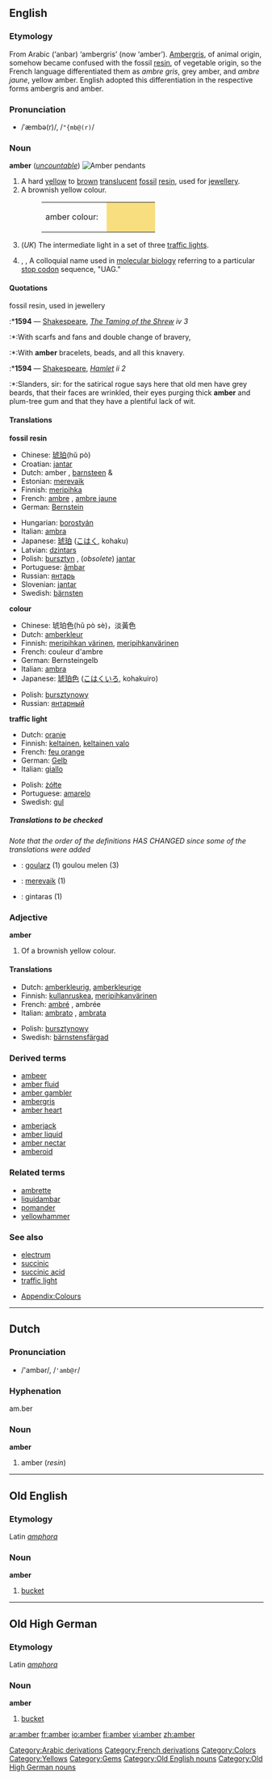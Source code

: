 {{see|Amber}}
{{wikipedia}}
==English==

===Etymology===
From Arabic[[Category:Arabic derivations]] {{ARchar|[[عنبر]]}} (‘anbar) ‘ambergris’ (now ‘amber’).  [[ambergris|Ambergris]], of animal origin, somehow became confused with the fossil [[resin]], of vegetable origin, so the French[[Category:French derivations]] language differentiated them as ''ambre gris'', grey amber, and ''ambre jaune'', yellow amber.  English adopted this differentiation in the respective forms ambergris and amber.<!--Interesting, but not relevant to the English etymology: The German[[Category:German derivations]] language adopted respectively, ''Amber'' (or ''Ambra'')  and ''Bernstein''.-->

===Pronunciation===
*/ˈæmbə(r)/, /<tt>"{mb@(r)</tt>/

===Noun===
'''amber'''  (''[[uncountable]]'')
[[Image:amber.pendants.800pix.050203.jpg|thumb|Amber pendants]]

#A hard [[yellow]] to [[brown]] [[translucent]] [[fossil]] [[resin]], used for [[jewellery]]. 
#A brownish yellow colour.
#:<table><tr><td>amber colour: &nbsp;</td><td bgcolor="#F8DE7E" width="80">&nbsp; </td></tr></table>
#(''UK'') The intermediate light in a set of three [[traffic lights]].
#{{biology}}, {{genetics}}, {{biochemistry}} A colloquial name used in [[molecular biology]] referring to a particular [[stop codon]] sequence, "UAG."

====Quotations====
;fossil resin, used in jewellery
:*'''1594''' — [[Shakespeare]], ''[http://en.wikisource.org/wiki/The_Taming_of_the_Shrew The Taming of the Shrew] iv 3''
:*:With scarfs and fans and double change of bravery, 
:*:With '''amber''' bracelets, beads, and all this knavery.
:*'''1594''' — [[Shakespeare]], ''[http://en.wikisource.org/wiki/The_Tragedy_of_Hamlet,_Prince_of_Denmark Hamlet] ii 2''
:*:Slanders, sir: for the satirical rogue says here that old men have grey beards, that their faces are wrinkled, their eyes purging thick '''amber''' and plum-tree gum and that they have a plentiful lack of wit.

====Translations====
'''fossil resin'''
{{top}}
*Chinese: [[琥珀]](hŭ pò)
*Croatian: [[jantar]] {{m}}
*Dutch: amber {{n}}, [[barnsteen]] {{m}} & {{n}}
*Estonian: [[merevaik]]
*Finnish: [[meripihka]]
*French: [[ambre]] {{m}}, [[ambre jaune]] {{m}}
*German: [[Bernstein]] {{m}}
{{mid}}
*Hungarian: [[borostyán]]
*Italian: [[ambra]] {{f}}
*Japanese: [[琥珀]] ([[こはく]], kohaku)
*Latvian: [[dzintars]] {{m}}
*Polish: [[bursztyn]] {{m}}, (''obsolete'') [[jantar]] {{m}}
*Portuguese: [[âmbar]] {{m}}
*Russian: [[янтарь]] {{m}}
*Slovenian: [[jantar]] {{m}}
*Swedish: [[bärnsten]] {{c}}
{{bottom}}

'''colour'''
{{top}}
*Chinese: 琥珀色(hŭ pò sè)，淡黃色
*Dutch: [[amberkleur]] {{f}}
*Finnish: [[meripihkan värinen]], [[meripihkanvärinen]]
*French: couleur d'ambre {{f}}
*German: Bernsteingelb {{n}}
*Italian: [[ambra]] {{f}}
*Japanese: [[琥珀色]] ([[こはくいろ]], kohakuiro)
{{mid}}
*Polish: [[bursztynowy]] {{m}}
*Russian: [[янтарный]]
{{bottom}}

'''traffic light'''
{{top}}
*Dutch: [[oranje]] {{n}}
*Finnish: [[keltainen]], [[keltainen valo]]
*French: [[feu orange]] {{m}}
*German: [[Gelb]] {{n}}
*Italian: [[giallo]]
{{mid}}
*Polish: [[żółte]] {{n}}
*Portuguese: [[amarelo]] {{m}}
*Swedish: [[gul]]
{{bottom}}

=====Translations to be checked=====
<!--Remove this section once all of the translations below have been moved into the tables above.-->
{{checktrans}}

''Note that the order of the definitions HAS CHANGED since some of the translations were added'' 

*{{ttbc|Breton}}: [[goularz]] {{m}} (1) goulou melen {{m}} (3)
*{{ttbc|Estonian}}: [[merevaik]] (1)
*{{ttbc|Lithuanian}}: gintaras (1)

===Adjective===
'''amber'''

#Of a brownish yellow colour. 

====Translations====

{{top}}
*Dutch: [[amberkleurig]], [[amberkleurige]]
*Finnish: [[kullanruskea]], [[meripihkanvärinen]]
*French: [[ambré]] {{m}}, ambrée {{f}}
*Italian: [[ambrato]] {{m}}, [[ambrata]] {{f}}
{{mid}}
*Polish: [[bursztynowy]]
*Swedish: [[bärnstensfärgad]]
{{bottom}}

===Derived terms===
{{top2}}
*[[ambeer]]
*[[amber fluid]]
*[[amber gambler]]
*[[ambergris]]
*[[amber heart]]
{{mid2}}
*[[amberjack]]
*[[amber liquid]]
*[[amber nectar]]
*[[amberoid]]
{{bottom}}

===Related terms===
*[[ambrette]]
*[[liquidambar]]
*[[pomander]]
*[[yellowhammer]]

===See also===
*[[electrum]]
*[[succinic]]
*[[succinic acid]]
*[[traffic light]]

*[[Wiktionary_Appendix:Colours|Appendix:Colours]]

[[Category:Colors]]
[[Category:Yellows]]
[[Category:Gems]]

----

==Dutch==
===Pronunciation===
*/'ambər/, /<tt>'amb@r</tt>/

===Hyphenation===
am.ber

===Noun===
'''amber''' {{n}}

# amber (''resin'')

----

==Old English==
===Etymology===
Latin ''[[amphora]]''
===Noun===
'''amber''' {{m}}

# [[bucket]]

[[Category:Old English nouns]]

----

==Old High German==
===Etymology===
Latin ''[[amphora]]''
===Noun===
'''amber''' {{m}}

# [[bucket]]

[[Category:Old High German nouns]]

[[ar:amber]]
[[fr:amber]]
[[io:amber]]
[[fi:amber]]
[[vi:amber]]
[[zh:amber]]